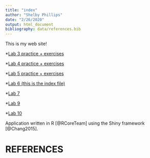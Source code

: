 ```yaml
---
title: "index"
author: "Shelby Phillips"
date: "2/26/2020"
output: html_document
bibliography: data/references.bib
---
```


This is my web site!


*[Lab 3 practice + exercises](old_notesR/Lab-3.html)

*[Lab 4 practice + exercises](old_notesR/LAB-4-markdown_updated.html)

*[Lab 5 practice + exercises](old_notesR/LAB_5.html)

*[Lab 6 (this is the index file)](index.html)

*[Lab 7](old_notesR/lab7.html)

*[Lab 9](old_notesR/Lab9.html)

*[Lab 10](old_notesR/Lab10.html)

Application written in R [@RCoreTeam] using the Shiny framework [@Chang2015].

# REFERENCES







